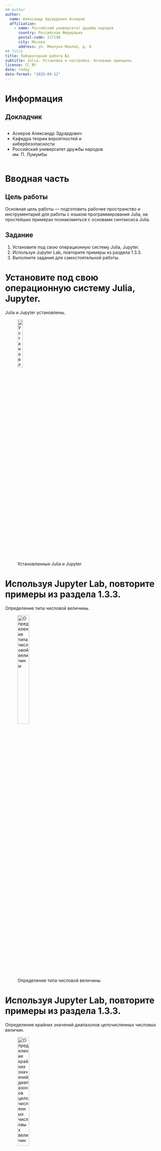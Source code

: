 ```yaml
---
## Author
author:
  name: Александр Эдуардович Аскеров
  affiliation:
    - name: Российский университет дружбы народов
      country: Российская Федерация
      postal-code: 117198
      city: Москва
      address: ул. Миклухо-Маклая, д. 6
## Title
title: Лабораторная работа №1
subtitle: Julia. Установка и настройка. Основные принципы.
license: CC BY
date: today
date-format: "2025-09-12"
---
```


# Информация

## Докладчик

:::::::::::::: {.columns align=center}
::: {.column width="70%"}

  * Аскеров Александр Эдуардович
  * Кафедра теории вероятностей и кибербезопасности
  * Российский университет дружбы народов им. П. Лумумбы

:::
::: {.column width="30%"}

:::
::::::::::::::

# Вводная часть

## Цель работы

Основная цель работы — подготовить рабочее пространство и инструментарий для работы с языком программирования Julia, на простейших примерах познакомиться с основами синтаксиса Julia.

## Задание

1. Установите под свою операционную систему Julia, Jupyter.
2. Используя Jupyter Lab, повторите примеры из раздела 1.3.3.
3. Выполните задания для самостоятельной работы.

# Установите под свою операционную систему Julia, Jupyter.

Julia и Jupyter установлены.

![Установленные Julia и Jupyter](image/1.png){#fig-001 width=20%}

# Используя Jupyter Lab, повторите примеры из раздела 1.3.3.

Определение типа числовой величины.

![Определение типа числовой величины](image/2.png){#fig-002 width=30%}

# Используя Jupyter Lab, повторите примеры из раздела 1.3.3.

Определение крайних значений диапазонов целочисленных числовых величин.

![Определение крайних значений диапазонов целочисленных числовых величин](image/3.png){#fig-003 width=30%}

# Используя Jupyter Lab, повторите примеры из раздела 1.3.3.

Преобразование типов.

![Преобразование типов разными способами](image/4.png){#fig-004 width=30%}

# Используя Jupyter Lab, повторите примеры из раздела 1.3.3.

Определение функций.

![Определение функций разными способами](image/5.png){#fig-005 width=30%}

# Используя Jupyter Lab, повторите примеры из раздела 1.3.3.

Определение одномерных массивов (вектор-строка и вектор-столбец) и обращение к их вторым элементам.

![Работа с одномерными массивами](image/6.png){#fig-006 width=30%}

# Используя Jupyter Lab, повторите примеры из раздела 1.3.3.

Определение двумерного массива (матрицы) и операции над массивами, включая транспонирование.

![Работа с двумерными массивами](image/7.png){#fig-007 width=30%}

# Задания для самостоятельной работы

## Задание 1

*Изучите документацию по основным функциям Julia для чтения / записи / вывода информации на экран: read(), readline(), readlines(), readdlm(), print(), println(), show(), write(). Приведите свои примеры их использования, поясняя особенности их применения.*

Фрагмент документации по функции read.

![Фрагмент документации по функции read](image/8.png){#fig-008 width=30%}

# Задания для самостоятельной работы

Применение функций read, readline, readdlm.

![Применение функций read, readline, readdlm](image/9.png){#fig-009 width=25%}

# Задания для самостоятельной работы

Применение функций print, println, show, write.

![Применение функций print, println, show, write](image/10.png){#fig-010 width=30%}

# Задания для самостоятельной работы

## Задание 2

*Изучите документацию по функции parse(). Приведите свои примеры её использования, поясняя особенности её применения.*

Документация по функции parse.

![Документация по функции parse](image/11.png){#fig-011 width=30%}

# Задания для самостоятельной работы

Примеры использования.

![Примеры использования](image/12.png){#fig-012 width=30%}

# Задания для самостоятельной работы

## Задание 3

*Изучите синтаксис Julia для базовых математических операций с разным типом переменных: сложение, вычитание, умножение, деление, возведение в степень, извлечение корня, сравнение, логические операции. Приведите свои примеры с пояснениями по особенностям их применения.*

# Задания для самостоятельной работы

Арифметические операции.

![Арифметические операции](image/13.png){#fig-013 width=25%}
![Арифметические операции (продолжение)](image/14.png){#fig-014 width=25%}

# Задания для самостоятельной работы

## Задание 4

*Приведите несколько своих примеров с пояснениями с операциями над матрицами и векторами: сложение, вычитание, скалярное произведение, транспонирование, умножение на скаляр.*

# Задания для самостоятельной работы

Операции над матрицами.

![Операции над матрицами](image/15.png){#fig-015 width=25%}
![Операции над матрицами (продолжение)](image/16.png){#fig-016 width=25%}

# Выводы

Было подготовлено рабочее пространство и инструментарий для работы с языком программирования Julia, а также на простейших примерах было произведено ознакомление с основами синтаксиса Julia.


